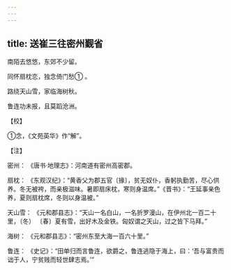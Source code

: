 ```yaml
---
---
---
```

title: 送崔三往密州觐省
---




南陌去悠悠，东郊不少留。

同怀扇枕恋，独念倚门愁① 。

路绕天山雪，家临海树秋。

鲁连功未报，且莫蹈沧洲。

【校】

①念，《文苑英华》作“解”。

【注】

密州： 《唐书·地理志》：河南道有密州高密郡。

扇枕： 《东观汉纪》：“黄香父为郡五官〔掾〕，贫无奴仆，香躬执勤苦，尽心供养。冬无被袴，而亲极滋味。暑即扇床枕，寒则身温席。”《晋书》：“王延事亲色养，夏则扇枕席，冬则以身温被。”

天山雪： 《元和郡县志》：“天山一名白山，一名折罗漫山，在伊州北一百二十里，（冬） 〔春〕夏有雪，出好木及金铁。匈奴谓之天山，过之皆下马拜。”

海树： 《元和郡县志》：“密州东至大海一百六十里。”

鲁连： 《史记》：“田单归而言鲁连，欲爵之，鲁连逃隐于海上，曰：‘吾与富贵而诎于人，宁贫贱而轻世肆志焉。’”